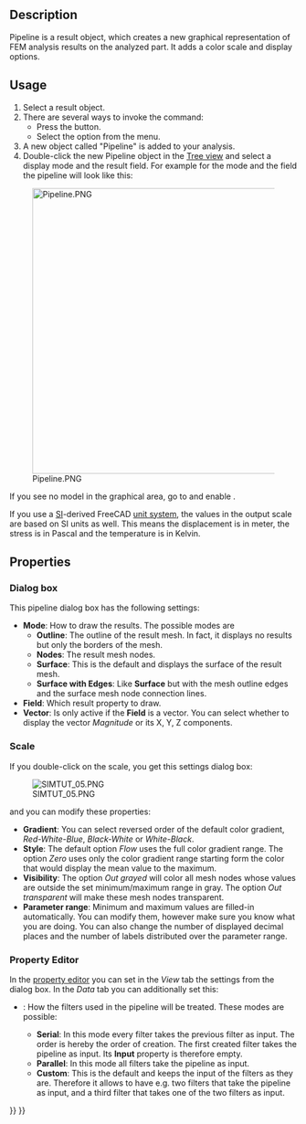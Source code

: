 <languages/>

{{Docnav
|[[FEM_PostApplyChanges|Apply changes to pipeline]]
|[[FEM_PostBranchFilter|Pipeline branch]]
|[[FEM_Workbench|FEM]]
|IconL=FEM_PostApplyChanges.svg
|IconR=FEM_PostBranchFilter.svg
|IconC=Workbench_FEM.svg
}}

{{GuiCommand
|Name=FEM PostPipelineFromResult
|MenuLocation=Results → Post pipeline from result
|Workbenches=[[FEM_Workbench|FEM]]
|Version=0.17
|SeeAlso=[[FEM_ResultShow|FEM Result object]], [[FEM_tutorial|FEM tutorial]]
}}

==Description==

Pipeline is a result object, which creates a new graphical representation of FEM analysis results on the analyzed part. It adds a color scale and display options.

==Usage==

# Select a result object.
# There are several ways to invoke the command:
#* Press the {{Button|[[Image:FEM_PostPipelineFromResult.svg|16px]] [[FEM_PostPipelineFromResult|Post pipeline from result]]}} button.
#* Select the {{MenuCommand|Results → [[Image:FEM_PostPipelineFromResult.svg|16px]] Post pipeline from result}} option from the menu.
# A new object called "Pipeline" is added to your analysis.
# Double-click the new Pipeline object in the [[Tree_view|Tree view]] and select a display mode and the result field. For example for the mode {{Value|Surface}} and the field {{Value|Von Mises stress}} the pipeline will look like this:
[[File:Pipeline.PNG|500px]]

If you see no model in the graphical area, go to and enable {{MenuCommand|Edit → Preferences → Display → 3D View → Rendering → Backlight color}}.

If you use a [https://en.wikipedia.org/wiki/International_System_of_Units SI]-derived FreeCAD [[Preferences_Editor#Units|unit system]], the values in the output scale are based on SI units as well. This means the displacement is in meter, the stress is in Pascal and the temperature is in Kelvin.

==Properties==

===Dialog box===

This pipeline dialog box  has the following settings:
* '''Mode''': How to draw the results. The possible modes are
** '''Outline''': The outline of the result mesh. In fact, it displays no results but only the borders of the mesh.
** '''Nodes''': The result mesh nodes.
** '''Surface''': This is the default and displays the surface of the result mesh.
** '''Surface with Edges''': Like '''Surface''' but with the mesh outline edges and the surface mesh node connection lines.
* '''Field''': Which result property to draw.
* '''Vector''': Is only active if the '''Field''' is a vector. You can select whether to display the vector ''Magnitude'' or its X, Y, Z components.

===Scale===

If you double-click on the scale, you get this settings dialog box:

[[File:SIMTUT 05.PNG]]

and you can modify these properties:
* '''Gradient''': You can select reversed order of the default color gradient, ''Red-White-Blue'', ''Black-White'' or ''White-Black''.
* '''Style''': The default option ''Flow'' uses the full color gradient range. The option ''Zero'' uses only the color gradient range starting form the color that would display the mean value to the maximum.
* '''Visibility''': The option ''Out grayed'' will color all mesh nodes whose values are outside the set minimum/maximum range in gray. The option ''Out transparent'' will make these mesh nodes transparent.
* '''Parameter range''': Minimum and maximum values are filled-in automatically. You can modify them, however make sure you know what you are doing. You can also change the number of displayed decimal places and the number of labels distributed over the parameter range.

===Property Editor===

In the [[Property_editor|property editor]] you can set in the ''View'' tab the settings from the dialog box. In the ''Data'' tab you can additionally set this:
* {{PropertyData|Mode}}: How the filters used in the pipeline will be treated. These modes are possible:
** '''Serial''': In this mode every filter takes the previous filter as input. The order is hereby the order of creation. The first created filter takes the pipeline as input. Its '''Input''' property is therefore empty.
** '''Parallel''': In this mode all filters take the pipeline as input.
** '''Custom''': This is the default and keeps the input of the filters as they are. Therefore it allows to have e.g. two filters that take the pipeline as input, and a third filter that takes one of the two filters as input.


{{Docnav
|[[FEM_PostApplyChanges|Apply changes to pipeline]]
|[[FEM_PostBranchFilter|Pipeline branch]]
|[[FEM_Workbench|FEM]]
|IconL=FEM_PostApplyChanges.svg
|IconR=FEM_PostBranchFilter.svg
|IconC=Workbench_FEM.svg
}}

{{FEM Tools navi{{#translation:}}}}
{{Userdocnavi{{#translation:}}}}
